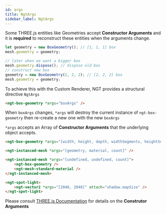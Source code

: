 ```yaml
---
id: args
title: NgtArgs
sidebar_label: NgtArgs
---
```


Some THREE.js entities like Geometries accept **Constructor Arguments** and it is **required** to reconstruct
these entities when the arguments change.

```ts
let geometry = new BoxGeometry(); // [1, 1, 1] box
mesh.geometry = geometry;

// later when we want a bigger box
mesh.geometry.dispose(); // dispose old box
// construct new box
geometry = new BoxGeometry(2, 2, 2); // [2, 2, 2] box
mesh.geometry = geometry;
```

To achieve this with the Custom Renderer, NGT provides a structural directive `NgtArgs`

```html
<ngt-box-geometry *args="boxArgs" />
```

When `boxArgs` changes, `*args` will destroy the current instance of `ngt-box-geometry` then re-create a new one with
the new `boxArgs`

`*args` accepts an Array of **Constructor Arguments** that the underlying object accepts.

```html
<ngt-box-geometry *args="[width, height, depth, widthSegments, heightSegments, depthSegments]" />

<ngt-instanced-mesh *args="[geometry, material, count]" />

<ngt-instanced-mesh *args="[undefined, undefined, count]">
    <ngt-box-geometry />
    <ngt-mesh-standard-material />
</ngt-instanced-mesh>

<ngt-spot-light>
    <ngt-vector2 *args="[2048, 2048]" attach="shadow.mapSize" />
</ngt-spot-light>
```

Please consult [THREE.js Documentation](https://threejs.org) for details on the **Construtor Arguments**
